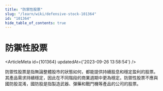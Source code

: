 ```yaml
---
title: "防禦性股票"
slug: "/learn/wiki/defensive-stock-101364"
id: "101364"
hide_table_of_contents: true
---
```



# 防禦性股票

<ArticleMeta id={101364} updatedAt={'2023-09-26 13:58:54'} />
<div className='border-solid border-b border-t-0 my-4 border-[var(--ifm-color-gray-300)]' />

防禦性股票是指無論整體股市的狀態如何，都能提供持續股息和穩定盈利的股票。其產品需求持續穩定，因此在不同階段的商業週期中更為穩定。防禦性股票不應與國防股混淆，國防股是指製造武器、彈藥和戰鬥機等產品的公司的股票。
